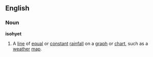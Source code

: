 ==English==
===Noun===
'''isohyet'''
#A [[line]] of [[equal]] or [[constant]] [[rainfall]] on a [[graph]] or [[chart]], such as a [[weather]] [[map]].